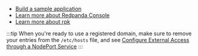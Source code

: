 - [Build a sample application](../../../../../develop/code-examples/)
- [Learn more about Redpanda Console](../../../../../manage/console)
- [Learn more about rpk](../../../../../get-started/rpk-install)

:::tip
When you're ready to use a registered domain, make sure to remove your entries from the `/etc/hosts` file, 
and see [Configure External Access through a NodePort Service](../../../../../manage/kubernetes/networking/configure-external-access-nodeport/#use-the-default-redpanda-subdomains)
:::
